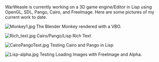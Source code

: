 WarWeasle is currently working on a 3D game engine/Editor in Lisp using OpenGL, SDL, Pango, Cairo, and FreeImage. Here are some pictures of my current work to date.

[[File:Monkey1.jpg]]
The Blender Monkey rendered with a VBO.

[[File:Rich_text.jpg]]
Cairo/Pango/Lisp Rich Text

[[File:CairoPangoText.jpg]]
Testing Cairo and Pango in Lisp

[[File:Lisp-alpha.jpg]]
Testing Loading Images with FreeImage and Alpha.